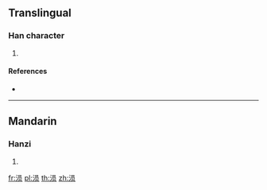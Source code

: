 {{also|溳}}
==Translingual==

===Han character===
{{Han char|rn=85|rad=水|as=07|sn=10|four=|canj=ERBO}}

# {{defn|Han|sort=水07}}

====References====
* {{Han ref|kx=0627.311|hdz=31624.080|uh=6DA2|ud=28066}}

----

==Mandarin==

===Hanzi===
{{cmn-hanzi|pin=[[yún]] ([[yun2]]), [[zhàng]] ([[zhang4]])|wg=yün<sup>2</sup>, chang<sup>4</sup>}}

# {{defn|lang=cmn|sort=水07}}

[[fr:涢]]
[[pl:涢]]
[[th:涢]]
[[zh:涢]]